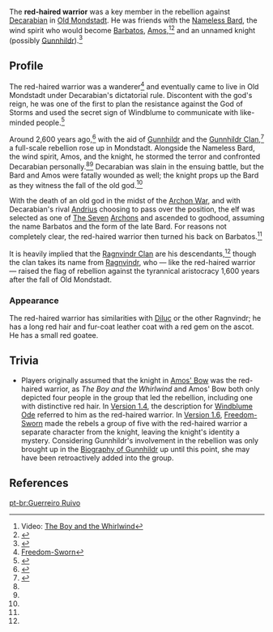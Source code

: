 {{Character Infobox
|image            = RedHairedWarrior.png
|region           = Mondstadt
|type             = Historical
|deceased         = Past
}}
The '''red-haired warrior''' was a key member in the rebellion against [[Decarabian]] in [[Decarabian's Mondstadt|Old Mondstadt]]. He was friends with the [[Nameless Bard]], the wind spirit who would become [[Barbatos]], [[Amos]],<ref name="TBatW">Video: [[:File:Story Teaser The Boy and the Whirlwind｜Genshin Impact|The Boy and the Whirlwind]]</ref><ref name="AB">{{Ref/Weapon|Amos' Bow}}</ref> and an unnamed knight (possibly [[Gunnhildr]]).<ref name="FS">{{Ref/Weapon|Freedom-Sworn}}</ref>

==Profile==
The red-haired warrior was a wanderer<ref> [[Freedom-Sworn]]</ref> and eventually came to live in Old Mondstadt under Decarabian's dictatorial rule. Discontent with the god's reign, he was one of the first to plan the resistance against the God of Storms and used the secret sign of Windblume to communicate with like-minded people.<ref name="WO">{{Ref/Weapon|Windblume Ode}}</ref>

Around 2,600 years ago,<ref>{{Ref/CS|Venti|3}}</ref> with the aid of [[Gunnhildr]] and the [[Gunnhildr Clan]],<ref>{{Ref/Book|Biography of Gunnhildr}}</ref> a full-scale rebellion rose up in Mondstadt. Alongside the Nameless Bard, the wind spirit, Amos, and the knight, he stormed the terror and confronted Decarabian personally.<ref name="AB" /><ref name="FS" /> Decarabian was slain in the ensuing battle, but the Bard and Amos were fatally wounded as well; the knight props up the Bard as they witness the fall of the old god.<ref name="TBatW" />

With the death of an old god in the midst of the [[Archon War]], and with Decarabian's rival [[Andrius]] choosing to pass over the position, the elf was selected as one of [[The Seven]] [[Archon]]s and ascended to godhood, assuming the name Barbatos and the form of the late Bard. For reasons not completely clear, the red-haired warrior then turned his back on Barbatos.<ref name="WO" />

It is heavily implied that the [[Ragnvindr Clan]] are his descendants,<ref name="WO" /> though the clan takes its name from [[Ragnvindr]], who &mdash; like the red-haired warrior &mdash; raised the flag of rebellion against the tyrannical aristocracy 1,600 years after the fall of Old Mondstadt.

===Appearance===
The red-haired warrior has similarities with [[Diluc]] or the other Ragnvindr; he has a long red hair and fur-coat leather coat with a red gem on the ascot. He has a small red goatee.

==Trivia==
* Players originally assumed that the knight in [[Amos' Bow]] was the red-haired warrior, as ''The Boy and the Whirlwind'' and Amos' Bow both only depicted four people in the group that led the rebellion, including one with distinctive red hair. In [[Version 1.4]], the description for [[Windblume Ode]] referred to him as the red-haired warrior. In [[Version 1.6]], [[Freedom-Sworn]] made the rebels a group of five with the red-haired warrior a separate character from the knight, leaving the knight's identity a mystery. Considering Gunnhildr's involvement in the rebellion was only brought up in the [[Biography of Gunnhildr]] up until this point, she may have been retroactively added into the group.

==References==
{{Reflist}}

[[pt-br:Guerreiro Ruivo]]
